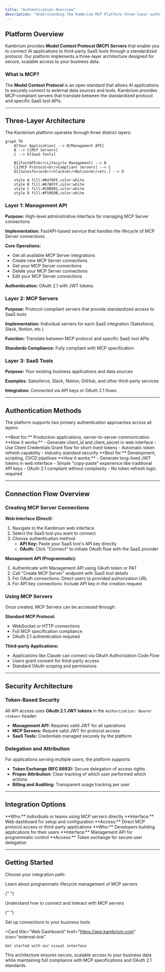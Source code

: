 ```yaml
---
title: "Authentication Overview"
description: "Understanding the Kambrium MCP Platform three-layer authentication architecture"
---
```


## Platform Overview

Kambrium provides **Model Context Protocol (MCP) Servers** that enable you to connect AI applications to third-party SaaS tools through a standardized protocol. Our platform implements a three-layer architecture designed for secure, scalable access to your business data.

### What is MCP?

The **Model Context Protocol** is an open standard that allows AI applications to securely connect to external data sources and tools. Kambrium provides MCP-compliant servers that translate between the standardized protocol and specific SaaS tool APIs.

---

## Three-Layer Architecture

The Kambrium platform operates through three distinct layers:

```mermaid
graph TD
    A[Your Application] --> B[Management API]
    B --> C[MCP Servers]
    C --> D[SaaS Tools]

    B1[FastAPI<br/>Lifecycle Management] --> B
    C1[MCP Protocol<br/>Compliant Servers] --> C
    D1[Salesforce<br/>Slack<br/>Notion<br/>etc.] --> D

    style A fill:#8470FF,color:white
    style B fill:#67BFFF,color:white
    style C fill:#10B981,color:white
    style D fill:#F59E0B,color:white
```

### Layer 1: Management API

**Purpose:** High-level administrative interface for managing MCP Server connections

**Implementation:** FastAPI-based service that handles the lifecycle of MCP Server connections

**Core Operations:**

- Get all available MCP Server integrations
- Create new MCP Server connections
- Get your MCP Server connections
- Delete your MCP Server connections
- Edit your MCP Server connections

**Authentication:** OAuth 2.1 with JWT tokens

### Layer 2: MCP Servers

**Purpose:** Protocol-compliant servers that provide standardized access to SaaS tools

**Implementation:** Individual servers for each SaaS integration (Salesforce, Slack, Notion, etc.)

**Function:** Translate between MCP protocol and specific SaaS tool APIs

**Standards Compliance:** Fully compliant with MCP specification

### Layer 3: SaaS Tools

**Purpose:** Your existing business applications and data sources

**Examples:** Salesforce, Slack, Notion, GitHub, and other third-party services

**Integration:** Connected via API keys or OAuth 2.1 flows

---

## Authentication Methods

The platform supports two primary authentication approaches across all layers:

<CardGroup cols={2}>
  <Card title="OAuth 2.1 Client Credentials" icon="shield-check">
    **Best for:** Production applications, server-to-server communication **How
    it works:** - Generate client_id and client_secret in web interface - Use
    Client Credentials Grant flow for short-lived tokens - Automatic token
    refresh capability - Industry standard security
  </Card>

  <Card title="Personal Access Tokens (PATs)" icon="key">
    **Best for:** Development, scripting, CI/CD pipelines **How it works:** -
    Generate long-lived JWT tokens in web interface - Simple "copy-paste"
    experience like traditional API keys - OAuth 2.1 compliant without
    complexity - No token refresh logic required
  </Card>
</CardGroup>

---

## Connection Flow Overview

### Creating MCP Server Connections

**Web Interface (Direct):**

1. Navigate to the Kambrium web interface
2. Select the SaaS tool you want to connect
3. Choose authentication method:
   - **API Key:** Paste your SaaS tool's API key directly
   - **OAuth:** Click "Connect" to initiate OAuth flow with the SaaS provider

**Management API (Programmatic):**

1. Authenticate with Management API using OAuth token or PAT
2. Call "Create MCP Server" endpoint with SaaS tool details
3. For OAuth connections: Direct users to provided authorization URL
4. For API key connections: Include API key in the creation request

### Using MCP Servers

Once created, MCP Servers can be accessed through:

**Standard MCP Protocol:**

- WebSocket or HTTP connections
- Full MCP specification compliance
- OAuth 2.1 authentication required

**Third-party Applications:**

- Applications like Claude can connect via OAuth Authorization Code Flow
- Users grant consent for third-party access
- Standard OAuth scoping and permissions

---

## Security Architecture

### Token-Based Security

All API access uses **OAuth 2.1 JWT tokens** in the `Authorization: Bearer <token>` header:

- **Management API:** Requires valid JWT for all operations
- **MCP Servers:** Require valid JWT for protocol access
- **SaaS Tools:** Credentials managed securely by the platform

### Delegation and Attribution

For applications serving multiple users, the platform supports:

- **Token Exchange (RFC 8693):** Secure delegation of access rights
- **Proper Attribution:** Clear tracking of which user performed which actions
- **Billing and Auditing:** Transparent usage tracking per user

---

## Integration Options

<CardGroup cols={2}>
  <Card title="Direct Integration" icon="user">
    **Who:** Individuals or teams using MCP servers directly **Interface:** Web
    dashboard for setup and configuration **Access:** Direct MCP protocol access
    or third-party applications
  </Card>

  <Card title="Embedded Integration" icon="code">
    **Who:** Developers building applications for their users **Interface:**
    Management API for programmatic control **Access:** Token exchange for
    secure user delegation
  </Card>
</CardGroup>

---

## Getting Started

Choose your integration path:

<CardGroup cols={2}>
  <Card title="Management API" href="/authentication/management-api" icon="cog">
    Learn about programmatic lifecycle management of MCP servers
  </Card>

{" "}

<Card title="MCP Server Access" href="/authentication/mcp-server" icon="server">
  Understand how to connect and interact with MCP servers
</Card>

{" "}

<Card title="SaaS Integration" href="/authentication/integrations" icon="plug">
  Set up connections to your business tools
</Card>

  <Card
    title="Web Dashboard"
    href="https://app.kambrium.com"
    icon="external-link"
  >
    Get started with our visual interface
  </Card>
</CardGroup>

<Note>
  This architecture ensures secure, scalable access to your business data while
  maintaining full compliance with MCP specifications and OAuth 2.1 standards.
</Note>
